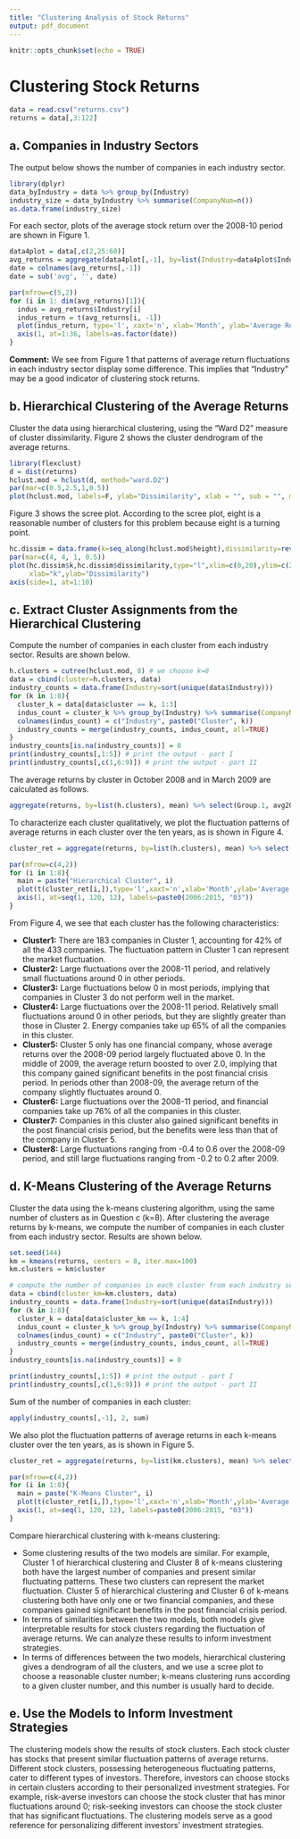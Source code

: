 ---
title: "Clustering Analysis of Stock Returns"
output: pdf_document
---

```{r setup, include=FALSE}
knitr::opts_chunk$set(echo = TRUE)
```

# Clustering Stock Returns

```{r read data}
data = read.csv("returns.csv")
returns = data[,3:122]
```

## a. Companies in Industry Sectors

The output below shows the number of companies in each industry sector.

```{r companies_in_sectors, message=FALSE, warning=FALSE}
library(dplyr)
data_byIndustry = data %>% group_by(Industry)
industry_size = data_byIndustry %>% summarise(CompanyNum=n())
as.data.frame(industry_size)
```

For each sector, plots of the average stock return over the 2008-10 period are shown in Figure 1.

```{r plot average returns, message=FALSE, warning=FALSE, fig.align='center', fig.dim=c(7,9), fig.cap='The Average Stock Return of Each Industry Secotr over the 2008-10 Period', dev.args=list(pointsize=10)}
data4plot = data[,c(2,25:60)]
avg_returns = aggregate(data4plot[,-1], by=list(Industry=data4plot$Industry), mean)
date = colnames(avg_returns[,-1])
date = sub('avg', '', date)

par(mfrow=c(5,2))
for (i in 1: dim(avg_returns)[1]){
  indus = avg_returns$Industry[i]
  indus_return = t(avg_returns[i, -1])
  plot(indus_return, type='l', xaxt='n', xlab='Month', ylab='Average Return', main=indus)
  axis(1, at=1:36, labels=as.factor(date))
}
```

**Comment:** We see from Figure 1 that patterns of average return fluctuations in each industry sector display some difference. This implies that "Industry" may be a good indicator of clustering stock returns.

## b. Hierarchical Clustering of the Average Returns

Cluster the data using hierarchical clustering, using the "Ward D2" measure of cluster dissimilarity. Figure 2 shows the cluster dendrogram of the average returns.

```{r clustering, message=FALSE, warning=FALSE, fig.align='center', fig.dim=c(7,2.5), fig.cap='Cluster Dendrogram of the Average Returns'}
library(flexclust)
d = dist(returns)
hclust.mod = hclust(d, method="ward.D2")
par(mar=c(0.5,2.5,1,0.5))
plot(hclust.mod, labels=F, ylab="Dissimilarity", xlab = "", sub = "", main="")
```

Figure 3 shows the scree plot. According to the scree plot, eight is a reasonable number of clusters for this problem because eight is a turning point.

```{r scree, fig.align='center', fig.dim=c(5,2.7), fig.cap='Scree Plot of the Average Return Clusters'}
hc.dissim = data.frame(k=seq_along(hclust.mod$height),dissimilarity=rev(hclust.mod$height))
par(mar=c(4, 4, 1, 0.5))
plot(hc.dissim$k,hc.dissim$dissimilarity,type="l",xlim=c(0,20),ylim=c(2,6.5),
     xlab="k",ylab="Dissimilarity")
axis(side=1, at=1:10)
```

## c. Extract Cluster Assignments from the Hierarchical Clustering

Compute the number of companies in each cluster from each industry sector. Results are shown below.

```{r analyze clusters, results='hold'}
h.clusters = cutree(hclust.mod, 8) # we choose k=8
data = cbind(cluster=h.clusters, data)
industry_counts = data.frame(Industry=sort(unique(data$Industry)))
for (k in 1:8){
  cluster_k = data[data$cluster == k, 1:3]
  indus_count = cluster_k %>% group_by(Industry) %>% summarise(CompanyNum = n())
  colnames(indus_count) = c("Industry", paste0("Cluster", k))
  industry_counts = merge(industry_counts, indus_count, all=TRUE)
}
industry_counts[is.na(industry_counts)] = 0
print(industry_counts[,1:5]) # print the output - part I
print(industry_counts[,c(1,6:9)]) # print the output - part II
```

The average returns by cluster in October 2008 and in March 2009 are calculated as follows.

```{r calc avg returns}
aggregate(returns, by=list(h.clusters), mean) %>% select(Group.1, avg200810, avg200903)
```

To characterize each cluster qualitatively, we plot the fluctuation patterns of average returns in each cluster over the ten years, as is shown in Figure 4.

```{r plot cluster returns, message=FALSE, warning=FALSE, fig.align='center', fig.dim=c(7,7.2), fig.cap='The Average Stock Return of Each Hierarchical Cluster over March 2006 to February 2016', dev.args=list(pointsize=10)}
cluster_ret = aggregate(returns, by=list(h.clusters), mean) %>% select(-Group.1)

par(mfrow=c(4,2))
for (i in 1:8){
  main = paste("Hierarchical Cluster", i)
  plot(t(cluster_ret[i,]),type='l',xaxt='n',xlab='Month',ylab='Average Return',main=main)
  axis(1, at=seq(1, 120, 12), labels=paste0(2006:2015, "03"))
}
```

From Figure 4, we see that each cluster has the following characteristics:

+ **Cluster1:** There are 183 companies in Cluster 1, accounting for 42% of all the 433 companies. The fluctuation pattern in Cluster 1 can represent the market fluctuation.
+ **Cluster2:** Large fluctuations over the 2008-11 period, and relatively small fluctuations around 0 in other periods.
+ **Cluster3:** Large fluctuations below 0 in most periods, implying that companies in Cluster 3 do not perform well in the market.
+ **Cluster4:** Large fluctuations over the 2008-11 period. Relatively small fluctuations around 0 in other periods, but they are slightly greater than those in Cluster 2. Energy companies take up 65% of all the companies in this cluster.
+ **Cluster5:** Cluster 5 only has one financial company, whose average returns over the 2008-09 period largely fluctuated above 0. In the middle of 2009, the average return boosted to over 2.0, implying that this company gained significant benefits in the post financial crisis period. In periods other than 2008-09, the average return of the company slightly fluctuates around 0.
+ **Cluster6:** Large fluctuations over the 2008-11 period, and financial companies take up 76% of all the companies in this cluster.
+ **Cluster7:** Companies in this cluster also gained significant benefits in the post financial crisis period, but the benefits were less than that of the company in Cluster 5.
+ **Cluster8:** Large fluctuations ranging from -0.4 to 0.6 over the 2008-09 period, and still large fluctuations ranging from -0.2 to 0.2 after 2009.

## d. K-Means Clustering of the Average Returns

Cluster the data using the k-means clustering algorithm, using the same number of clusters as in Question c (k=8). After clustering the average returns by k-means, we compute the number of companies in each cluster from each industry sector. Results are shown below.

```{r KMeans, results='hold'}
set.seed(144)
km = kmeans(returns, centers = 8, iter.max=100)
km.clusters = km$cluster

# compute the number of companies in each cluster from each industry sector
data = cbind(cluster_km=km.clusters, data)
industry_counts = data.frame(Industry=sort(unique(data$Industry)))
for (k in 1:8){
  cluster_k = data[data$cluster_km == k, 1:4]
  indus_count = cluster_k %>% group_by(Industry) %>% summarise(CompanyNum = n())
  colnames(indus_count) = c("Industry", paste0("Cluster", k))
  industry_counts = merge(industry_counts, indus_count, all=TRUE)
}
industry_counts[is.na(industry_counts)] = 0

print(industry_counts[,1:5]) # print the output - part I
print(industry_counts[,c(1,6:9)]) # print the output - part II
```

Sum of the number of companies in each cluster:

```{r cluster sum}
apply(industry_counts[,-1], 2, sum)
```


We also plot the fluctuation patterns of average returns in each k-means cluster over the ten years, as is shown in Figure 5.

```{r plot KCluster returns, message=FALSE, warning=FALSE, fig.align='center', fig.dim=c(7,7), fig.cap='The Average Stock Return of Each K-Means Cluster over March 2006 to February 2016', dev.args=list(pointsize=10)}
cluster_ret = aggregate(returns, by=list(km.clusters), mean) %>% select(-Group.1)

par(mfrow=c(4,2))
for (i in 1:8){
  main = paste("K-Means Cluster", i)
  plot(t(cluster_ret[i,]),type='l',xaxt='n',xlab='Month',ylab='Average Return',main=main)
  axis(1, at=seq(1, 120, 12), labels=paste0(2006:2015, "03"))
}
```

Compare hierarchical clustering with k-means clustering:

+ Some clustering results of the two models are similar. For example, Cluster 1 of hierarchical clustering and Cluster 8 of k-means clustering both have the largest number of companies and present similar fluctuating patterns. These two clusters can represent the market fluctuation. Cluster 5 of hierarchical clustering and Cluster 6 of k-means clustering both have only one or two financial companies, and these companies gained significant benefits in the post financial crisis period.
+ In terms of similarities between the two models, both models give interpretable results for stock clusters regarding the fluctuation of average returns. We can analyze these results to inform investment strategies.
+ In terms of differences between the two models, hierarchical clustering gives a dendrogram of all the clusters, and we use a scree plot to choose a reasonable cluster number; k-means clustering runs according to a given cluster number, and this number is usually hard to decide.

## e. Use the Models to Inform Investment Strategies

The clustering models show the results of stock clusters. Each stock cluster has stocks that present similar fluctuation patterns of average returns. Different stock clusters, possessing heterogeneous fluctuating patterns, cater to different types of investors. Therefore, investors can choose stocks in certain clusters according to their personalized investment strategies. For example, risk-averse investors can choose the stock cluster that has minor fluctuations around 0; risk-seeking investors can choose the stock cluster that has significant fluctuations. The clustering models serve as a good reference for personalizing different investors' investment strategies.


